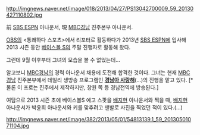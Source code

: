 http://imgnews.naver.net/image/018/2013/04/27/PS13042700009_59_20130427110802.jpg

前 [[SBS ESPN]] 아나운서, 現 [[MBC경남]] 진주본부 아나운서.

[[OBS]]의 <통쾌하다 스포츠>에서 리포터로 활동하다가 2013년 [[SBS ESPN]]에 입사해 2013 시즌 동안 [[베이스볼 S]]의 주말 진행자로 활동해 왔다.

그런데 9월 이후부터 그녀의 모습을 볼 수 없었는데...

알고보니 [[MBC경남]]의 경력 아나운서 채용에 도전해 합격한 것이다. 그녀는 현재 [[MBC경남]] 진주본부에서 데일리 생방송 프로그램인 '''[http://www.mbcgn.kr/gnlove 경남아 사랑해]'''(...)의 진행을 맡고 있다. [* 물론 이 프로는 진주에서 제작하지만, 창원 쪽 등 경남전역에 방송된다.]

여담으로 2013 시즌 초에 베이스볼S 예고 스팟을 [[배지현]] 아나운서와 찍을 때, [[배지현]] 아나운서가 박윤희 아나운서와 키를 맞추려고 맨발로 사진을 찍었던 적이 있다.(...)

http://imgnews.naver.net/image/382/2013/05/01/54813139.1_59_20130501071104.jpg
